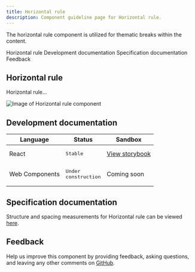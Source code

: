 ```yaml
---
title: Horizontal rule
description: Component guideline page for Horizontal rule.
---
```


<PageDescription>

The horizontal rule component is utilized for thematic breaks within the content.

</PageDescription>

<AnchorLinks>

<AnchorLink>Horizontal rule</AnchorLink>
<AnchorLink>Development documentation</AnchorLink>
<AnchorLink>Specification documentation</AnchorLink>
<AnchorLink>Feedback</AnchorLink>

</AnchorLinks>

## Horizontal rule
Horizontal rule...

![Image of Horizontal rule component](../../images/component/Cardgroup/)


## Development documentation

| Language      | Status        | Sandbox                                                                              |
| ------------- | -----------   | ------------------------------------------------------------------------             |
| React         | <div><span class="bx--tag bx--tag--green"><pre>Stable</pre></span></div>        | [View storybook](https://ibmdotcom-react.mybluemix.net/?path=/story/components-horizontalrule--default)     |
| Web Components       | <div><span class="bx--tag bx--tag--cool-gray"><pre>Under construction</pre></span></div>  | Coming soon |

## Specification documentation

Structure and spacing measurements for Horizontal rule can be viewed [here]().

## Feedback

Help us improve this component by providing feedback, asking questions, and leaving any other comments on [GitHub]().
